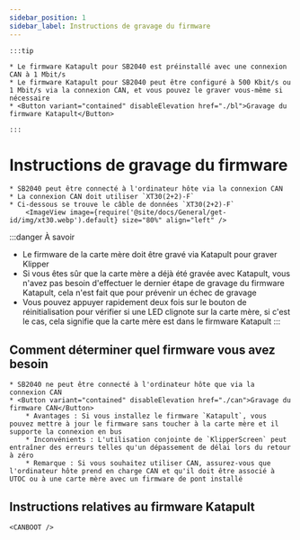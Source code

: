 ```yaml
---
sidebar_position: 1
sidebar_label: Instructions de gravage du firmware
---
```





    :::tip

    * Le firmware Katapult pour SB2040 est préinstallé avec une connexion CAN à 1 Mbit/s
    * Le firmware Katapult pour SB2040 peut être configuré à 500 Kbit/s ou 1 Mbit/s via la connexion CAN, et vous pouvez le graver vous-même si nécessaire
    * <Button variant="contained" disableElevation href="./bl">Gravage du firmware Katapult</Button>
    
    :::

# Instructions de gravage du firmware

    * SB2040 peut être connecté à l'ordinateur hôte via la connexion CAN
    * La connexion CAN doit utiliser `XT30(2+2)-F`
    * Ci-dessous se trouve le câble de données `XT30(2+2)-F`
        <ImageView image={require('@site/docs/General/get-id/img/xt30.webp').default} size="80%" align="left" />

:::danger À savoir
* Le firmware de la carte mère doit être gravé via Katapult pour graver Klipper
* Si vous êtes sûr que la carte mère a déjà été gravée avec Katapult, vous n'avez pas besoin d'effectuer le dernier étape de gravage du firmware Katapult, cela n'est fait que pour prévenir un échec de gravage
* Vous pouvez appuyer rapidement deux fois sur le bouton de réinitialisation pour vérifier si une LED clignote sur la carte mère, si c'est le cas, cela signifie que la carte mère est dans le firmware Katapult
:::

## Comment déterminer quel firmware vous avez besoin

    * SB2040 ne peut être connecté à l'ordinateur hôte que via la connexion CAN
    * <Button variant="contained" disableElevation href="./can">Gravage du firmware CAN</Button>
        * Avantages : Si vous installez le firmware `Katapult`, vous pouvez mettre à jour le firmware sans toucher à la carte mère et il supporte la connexion en bus
        * Inconvénients : L'utilisation conjointe de `KlipperScreen` peut entraîner des erreurs telles qu'un dépassement de délai lors du retour à zéro
        * Remarque : Si vous souhaitez utiliser CAN, assurez-vous que l'ordinateur hôte prend en charge CAN et qu'il doit être associé à UTOC ou à une carte mère avec un firmware de pont installé


## Instructions relatives au firmware Katapult

    <CANBOOT />